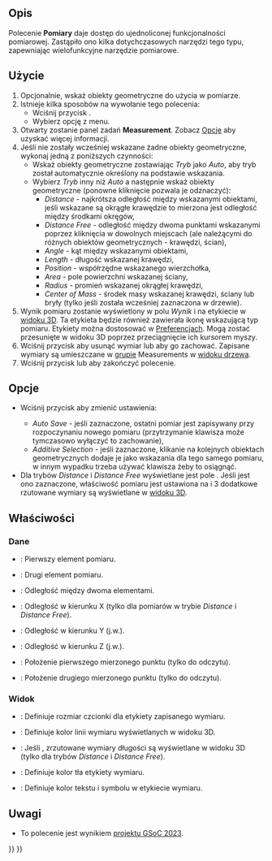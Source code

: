 <languages/>

{{Docnav/pl
|[[Std_AddonMgr/pl|Menadżer dodatków]]
|
|[[Std_Tools_Menu/pl|Menu Przybory]]
|IconL=Std_AddonMgr.svg
|IconR=
|IconC=Freecad.svg
}}

{{GuiCommand/pl
|Name=Std Measure
|Name/pl=Std: Pomiary
|MenuLocation=Przybory → Pomiary
|Workbenches=wszystkie
|Version=1.0
|SeeAlso=[[Draft_Dimension/pl|Wymiarowanie]]
}}

<span id="Description"></span>
==Opis==

Polecenie '''Pomiary''' daje dostęp do ujednoliconej funkcjonalności pomiarowej. Zastąpiło ono kilka dotychczasowych narzędzi tego typu, zapewniając wielofunkcyjne narzędzie pomiarowe.

<span id="Usage"></span>
==Użycie==

# Opcjonalnie, wskaż obiekty geometryczne do użycia w pomiarze.
# Istnieje kilka sposobów na wywołanie tego polecenia:
#* Wciśnij przycisk {{Button|[[Image:Std_Measure.svg|16px]] [[Std_Measure/pl|Pomiary]]}}.
#* Wybierz opcję {{MenuCommand|Przybory → [[Image:Std_Measure.svg|16px]] Pomiary}} z menu.
# Otwarty zostanie panel zadań '''Measurement'''. Zobacz [[#Options/pl|Opcje]] aby uzyskać więcej informacji. 
# Jeśli nie zostały wcześniej wskazane żadne obiekty geometryczne, wykonaj jedną z poniższych czynności:
#* Wskaż obiekty geometryczne zostawiając ''Tryb'' jako ''Auto'', aby tryb został automatycznie określony na podstawie wskazania.
#* Wybierz ''Tryb'' inny niż ''Auto'' a następnie wskaż obiekty geometryczne (ponowne kliknięcie pozwala je odznaczyć):
#** ''Distance'' - najkrótsza odległość między wskazanymi obiektami, jeśli wskazane są okrągłe krawędzie to mierzona jest odległość między środkami okręgów,
#** ''Distance Free'' - odległość między dwoma punktami wskazanymi poprzez kliknięcia w dowolnych miejscach (ale należącymi do różnych obiektów geometrycznych - krawędzi, ścian),
#** ''Angle'' - kąt między wskazanymi obiektami,
#** ''Length'' - długość wskazanej krawędzi,
#** ''Position'' - współrzędne wskazanego wierzchołka,
#** ''Area'' - pole powierzchni wskazanej ściany,
#** ''Radius'' - promień wskazanej okrągłej krawędzi,
#** ''Center of Mass'' - środek masy wskazanej krawędzi, ściany lub bryły (tylko jeśli została wcześniej zaznaczona w drzewie).
# Wynik pomiaru zostanie wyświetlony w polu ''Wynik'' i na etykiecie w [[3D_view/pl|widoku 3D]]. Ta etykieta będzie również zawierała ikonę wskazującą typ pomiaru. Etykiety można dostosować w [[Preferences_Editor/pl|Preferencjach]]. Mogą zostać przesunięte w widoku 3D poprzez przeciągnięcie ich kursorem myszy.
# Wciśnij przycisk {{Button|Zresetuj}} aby usunąć wymiar lub {{Button|Zapisz}} aby go zachować. Zapisane wymiary są umieszczane w [[Std_Group/pl|grupie]] Measurements w [[Tree_view/pl|widoku drzewa]]. 
# Wciśnij przycisk {{KEY|Esc}} lub {{Button|Zamknij}} aby zakończyć polecenie.

<span id="Options"></span>
==Opcje==

* {{Version/pl|1.1}} Wciśnij przycisk {{Button|[[Image:Preferences-system.svg|x16px]] [[Image:Toolbar_flyout_arrow.svg|x16px]]}} aby zmienić ustawienia:
** ''Auto Save'' - jeśli zaznaczone, ostatni pomiar jest zapisywany przy rozpoczynaniu nowego pomiaru (przytrzymanie klawisza {{Button|Shift}} może tymczasowo wyłączyć to zachowanie),
** ''Additive Selection'' - jeśli zaznaczone, klikanie na kolejnych obiektach geometrycznych dodaje je jako wskazania dla tego samego pomiaru, w innym wypadku trzeba używać klawisza {{Button|Ctrl}} żeby to osiągnąć.
* Dla trybów ''Distance'' i ''Distance Free'' wyświetlane jest pole {{MenuCommand|Show Delta}}. Jeśli jest ono zaznaczone, właściwość {{PropertyView|Show Delta}} pomiaru jest ustawiona na {{TRUE/pl}} i 3 dodatkowe rzutowane wymiary są wyświetlane w [[3D_view/pl|widoku 3D]].

<span id="Properties"></span>
==Właściwości==

<span id="Data"></span>
===Dane===

{{TitleProperty|Pomiar}}

* {{PropertyData|Element1|LinkSub}}: Pierwszy element pomiaru.
* {{PropertyData|Element2|LinkSub}}: Drugi element pomiaru.
* {{PropertyData|Distance|Distance}}: Odległość między dwoma elementami.
* {{PropertyData|Distance X|Distance}}: Odległość w kierunku X (tylko dla pomiarów w trybie ''Distance'' i ''Distance Free'').
* {{PropertyData|Distance Y|Distance}}: Odległość w kierunku Y (j.w.).
* {{PropertyData|Distance Z|Distance}}: Odległość w kierunku Z (j.w.).
* {{PropertyData|Position1|Vector|Hidden}}: Położenie pierwszego mierzonego punktu (tylko do odczytu).
* {{PropertyData|Position2|Vector|Hidden}}: Położenie drugiego mierzonego punktu (tylko do odczytu).

<span id="View"></span>
===Widok===

{{TitleProperty|Wygląd}}

* {{PropertyView|Font Size|Integer}}: Definiuje rozmiar czcionki dla etykiety zapisanego wymiaru.
* {{PropertyView|Line Color|Color}}: Definiuje kolor linii wymiaru wyświetlanych w widoku 3D.
* {{PropertyView|Show Delta|Bool}}: Jeśli {{TRUE/pl}}, zrzutowane wymiary długości są wyświetlane w widoku 3D (tylko dla trybów ''Distance'' i ''Distance Free'').
* {{PropertyView|Text Background Color|Color}}: Definiuje kolor tła etykiety wymiaru.
* {{PropertyView|Text Color|Color}}: Definiuje kolor tekstu i symbolu w etykiecie wymiaru.

<span id="Notes"></span>
==Uwagi==

<div class="mw-translate-fuzzy">
* To polecenie jest wynikiem [[Unified_Measurement_Facility|projektu GSoC 2023]].
</div>


{{Docnav
|[[Std_AddonMgr/pl|Menadżer dodatków]]
|
|[[Std_Tools_Menu/pl|Menu Przybory]]
|IconL=Std_AddonMgr.svg
|IconR=
|IconC=Freecad.svg
}}

{{Std_Base_navi{{#translation:}}}}
{{Userdocnavi{{#translation:}}}}